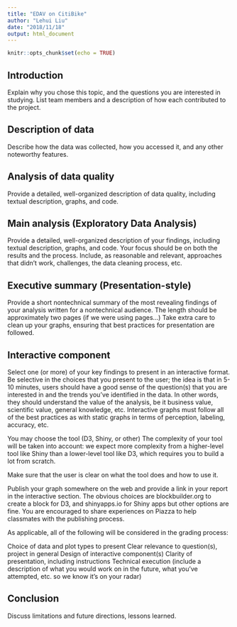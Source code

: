 ```yaml
---
title: "EDAV on CitiBike"
author: "Lehui Liu"
date: "2018/11/18"
output: html_document
---
```


```r
knitr::opts_chunk$set(echo = TRUE)
```

## Introduction
Explain why you chose this topic, and the questions you are interested in studying.
List team members and a description of how each contributed to the project.

## Description of data
Describe how the data was collected, how you accessed it, and any other noteworthy features.

## Analysis of data quality
Provide a detailed, well-organized description of data quality, including textual description, graphs, and code.

## Main analysis (Exploratory Data Analysis)
Provide a detailed, well-organized description of your findings, including textual description, graphs, and code. Your focus should be on both the results and the process. Include, as reasonable and relevant, approaches that didn’t work, challenges, the data cleaning process, etc.

## Executive summary (Presentation-style)
Provide a short nontechnical summary of the most revealing findings of your analysis written for a nontechnical audience. The length should be approximately two pages (if we were using pages…) Take extra care to clean up your graphs, ensuring that best practices for presentation are followed.

## Interactive component
Select one (or more) of your key findings to present in an interactive format. Be selective in the choices that you present to the user; the idea is that in 5-10 minutes, users should have a good sense of the question(s) that you are interested in and the trends you’ve identified in the data. In other words, they should understand the value of the analysis, be it business value, scientific value, general knowledge, etc.
Interactive graphs must follow all of the best practices as with static graphs in terms of perception, labeling, accuracy, etc.

You may choose the tool (D3, Shiny, or other) The complexity of your tool will be taken into account: we expect more complexity from a higher-level tool like Shiny than a lower-level tool like D3, which requires you to build a lot from scratch.

Make sure that the user is clear on what the tool does and how to use it.

Publish your graph somewhere on the web and provide a link in your report in the interactive section. The obvious choices are blockbuilder.org to create a block for D3, and shinyapps.io for Shiny apps but other options are fine. You are encouraged to share experiences on Piazza to help classmates with the publishing process.

As applicable, all of the following will be considered in the grading process:

Choice of data and plot types to present
Clear relevance to question(s), project in general
Design of interactive component(s)
Clarity of presentation, including instructions
Technical execution (include a description of what you would work on in the future, what you’ve attempted, etc. so we know it’s on your radar)

## Conclusion
Discuss limitations and future directions, lessons learned.
